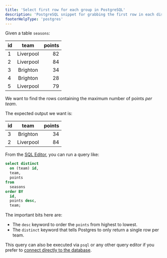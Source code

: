 ```yaml
---
title: 'Select first row for each group in PostgreSQL'
description: 'PostgreSQL snippet for grabbing the first row in each distinct group by group'
footerHelpType: 'postgres'
---
```


Given a table `seasons`:

| id  |   team    | points |
| --- | :-------: | -----: |
| 1   | Liverpool |     82 |
| 2   | Liverpool |     84 |
| 3   | Brighton  |     34 |
| 4   | Brighton  |     28 |
| 5   | Liverpool |     79 |

We want to find the rows containing the maximum number of points _per team_.

The expected output we want is:

| id  |   team    | points |
| --- | :-------: | -----: |
| 3   | Brighton  |     34 |
| 2   | Liverpool |     84 |

From the [SQL Editor](https://biobase.studio/dashboard/project/_/sql), you can run a query like:

```sql
select distinct
  on (team) id,
  team,
  points
from
  seasons
order BY
  id,
  points desc,
  team;
```

The important bits here are:

- The `desc` keyword to order the `points` from highest to lowest.
- The `distinct` keyword that tells Postgres to only return a single row per team.

This query can also be executed via `psql` or any other query editor if you prefer to [connect directly to the database](/docs/guides/database/connecting-to-postgres#direct-connections).
